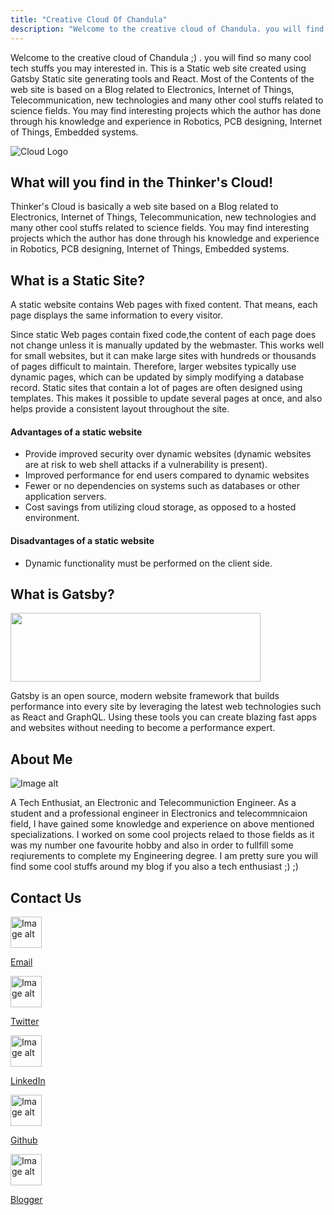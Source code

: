 ```yaml
---
title: "Creative Cloud Of Chandula"
description: "Welcome to the creative cloud of Chandula. you will find so many cool tech stuffs you may interested in. This is a Static Web site powered by Gatsby.js."
---
```


Welcome to the creative cloud of Chandula ;) . you will find so many cool tech stuffs you may interested in.
This is a Static web site created using Gatsby Static site generating tools and React. Most of the Contents of the web site is based on a Blog related to Electronics, Internet of Things, Telecommunication, 
new technologies and many other cool stuffs related to science fields.
You may find interesting projects which the author has done through his knowledge and experience in
Robotics, PCB designing, Internet of Things, Embedded systems.  

![Cloud Logo](./TClogo1.jpg)

## What will you find in the Thinker's Cloud!

Thinker's Cloud is basically a web site based on a Blog related to Electronics, Internet of Things, Telecommunication, 
new technologies and many other cool stuffs related to science fields.
You may find interesting projects which the author has done through his knowledge and experience in
Robotics, PCB designing, Internet of Things, Embedded systems.   

## What is a Static Site?
A static website contains Web pages with fixed content.
That means, each page displays the same information to every visitor.

Since static Web pages contain fixed code,the content of each page does not change unless it is manually updated by the webmaster.
This works well for small websites, but it can make large sites with hundreds or thousands of pages difficult to maintain. 
Therefore, larger websites typically use dynamic pages, which can be updated by simply modifying a database record.
Static sites that contain a lot of pages are often designed using templates. This makes it possible to update several pages at once, and also helps provide a consistent layout throughout the site.

#### Advantages of a static website
* Provide improved security over dynamic websites (dynamic websites are at risk to web shell attacks if a vulnerability is present).
* Improved performance for end users compared to dynamic websites
* Fewer or no dependencies on systems such as databases or other application servers.
* Cost savings from utilizing cloud storage, as opposed to a hosted environment.

#### Disadvantages of a static website
* Dynamic functionality must be performed on the client side.

## What is Gatsby?

<img src="gatsby_logo.jpeg" width="400" height="110" />

Gatsby is an open source, modern website framework that builds performance
into every site by leveraging the latest web technologies such as 
React and GraphQL. Using these tools you can create blazing fast apps and websites
 without needing to become a performance expert.

## About Me

<img src="https://github.com/ChandulaNethmal/Thinker-sCloud/blob/master/Chan_prof.jpg?raw=true" alt="Image alt" />

A Tech Enthusiat, an Electronic and Telecommuniction Engineer.
As a student and a professional engineer in Electronics and telecommnicaion field, I have gained some knowledge and experience on above mentioned specializations.
I worked on some cool projects relaed to those fields as it was my number one favourite hobby and also in order to fullfill some reqiurements to complete my Engineering degree. 
I am pretty sure you will find some cool stuffs around my blog if you also a tech enthusiast ;) ;)

## Contact Us

<img src="https://github.com/ChandulaNethmal/Thinker-sCloud/blob/master/social_icons/download%20(1).png?raw=true" alt="Image alt" width="50" />

[Email](https://mail.google.com/mail/u/0/?view=cm&fs=1&to=chandulanethmal@gmail.com)

<img src="https://github.com/ChandulaNethmal/Thinker-sCloud/blob/master/social_icons/twitter.jpg?raw=true" alt="Image alt" width="50" />

[Twitter](https://twitter.com/chandulanethmal)

<img src="https://github.com/ChandulaNethmal/Thinker-sCloud/blob/master/social_icons/600px-LinkedIn_logo_initials.png?raw=true" alt="Image alt" width="50" />

[LinkedIn](https://chandula-nethmal.blogspot.com/)

<img src="https://github.com/ChandulaNethmal/Thinker-sCloud/blob/master/social_icons/github.png?raw=true" alt="Image alt" width="50" />

[Github](https://github.com/ChandulaNethmal)

<img src="https://github.com/ChandulaNethmal/Thinker-sCloud/blob/master/social_icons/blog.jpg?raw=true" alt="Image alt" width="50" />

[Blogger](https://chandula-nethmal.blogspot.com/)
